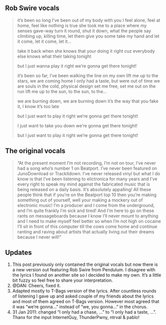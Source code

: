
<Post title="Deadmau5 – Ghosts ‘n’ Stuff lyrics" date="October 17, 2008">

## Rob Swire vocals

<!-- Todo: format better. Markdown blockquotes doesn't respect line breaks as expected -->
> it’s been so long I’ve been out of my body with you
> I feel alone, feel at home, feel like nothing is true
> she took me to a place where my senses gave-way
> turn it round, shut it down, what the people say
> climbing up, killing time, let them give you some
> take my hand and let it come, let it come, let it…
>
> take it back when she knows that your doing it right
> cuz everybody else knows what their taking tonight
>
> but I just wanna play it right
> we’re gonna get there tonight!
>
> it’s been so far, I’ve been walking the line on my own
> lift me up to the stars, we are coming home
> I only had a taste, but were out of time
> we are souls in the cold, physical design
> set me free, set me out on the run
> lift me up to the sun, to the sun, to the…
>
> we are burning down, we are burning down
> it’s the way that you fake it, I know it’s too late
>
> but I just want to play it right
> we’re gonna get there tonight!
>
> I just want to take you down
> we’re gonna get there tonight!
>
> but I just want to play it right
> we’re gonna get there tonight!


## The original vocals

> “At the present moment I’m not recording, I’m not on tour, I’ve never had a song who’s number 1
on Beatport. I’ve never been featured on JunoDownload or Trackitdown. I’ve never released vinyl but
what I do know is that I’ve been listening to elictronica for many years and I’ve every right to
speak my mind against the fabricated music that is being released on a daily basis. It’s absolutely
appalling! All these people think that if you’re on the Beatport top 10 then you’re making
something out of yourself, well your making a mockery out of electronic music! I’m a producer and I
come from the underground, and I’m quite frankly I’m sick and tired! And I’m here to go on these
rants on messageboards because I know I’ll never mount to anything and I need to make myself feel
better so when I’m not high on cocaine I’ll sit in front of this computer till the cows come home
and continue ranting and raving about artists that actually living out their dreams because I never
will!”

<!-- He did it again. Lovely face melter! Btw, Deadmau5 playing in Iceland 19. dec 2008 (and he
pwned the place)! -->

## Updates
1. This post previously only contained the original vocals but now there is a new version out
featuring Rob Swire from Pendulum. I disagree with the lyrics I found on another site so I decided
to make my own. It’s a little bit fuzzy so feel free to share your interpretation.
2. @DAN: Cheers, fixed it.
3. Adapted mostly to T-Bags version of the lyrics. After countless rounds of listening I gave up
and asked couple of my friends about the lyrics and most of them agreed on T-Bags version. However
most agreed that it was “we’re gonna…” instead of “we, you gonna…” in the chorus.
4. 31 Jan 2011: changed “I only had a chase, …” to “I only had a taste, …”. Thanx for the input
InternetGuy, ThunderPwny, ntrval & pablo!

</Post>